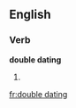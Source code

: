 
==English==

===Verb===
'''double dating'''

# {{present participle of|double date}}

[[fr:double dating]]
